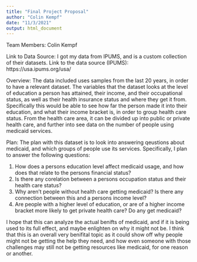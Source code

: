 ```yaml
---
title: "Final Project Proposal"
author: "Colin Kempf"
date: "11/3/2021"
output: html_document
---
```


Team Members:
Colin Kempf

Link to Data Source:
I got my data from IPUMS, and is a custom collection of their datasets. 
Link to the data source (IPUMS): https://usa.ipums.org/usa/

Overview:
The data included uses samples from the last 20 years, in order to have a relevant dataset. The variables that the dataset looks at the level of education a person has attained, their income, and their occupational status, as well as their health insurance status and where they get it from. Specifically this would be able to see how far the person made it into their education, and what their income bracket is, in order to group health care status. From the health care area, it can be divided up into public or private health care, and further into see data on the number of people using medicaid services. 

Plan:
The plan with this dataset is to look into answering qeustions about medicaid, and which groups of people use its services. Specifically, I plan to answer the following questions: 

1. How does a persons education level affect medicaid usage, and how does that relate to the persons financial status? 
2. Is there any corelation between a persons occupation status and their health care status? 
3. Why aren't people without health care getting medicaid? Is there any connection between this and a persons income level?
4. Are people with a higher level of education, or are of a higher income bracket more likely to get private health care? Do any get medicaid?

I hope that this can analyze the actual benifts of medicaid, and if it is being used to its full effect, and maybe enlighten on why it might not be. I think that this is an overall very benifital topic as it could show off why people might not be getting the help they need, and how even someone with those challenges may still not be getting resources like medicaid, for one reason or another. 